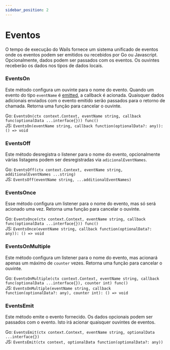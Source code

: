 ```yaml
---
sidebar_position: 2
---
```


# Eventos

O tempo de execução do Wails fornece um sistema unificado de eventos onde os eventos podem ser emitidos ou recebidos por Go ou Javascript. Opcionalmente, dados podem ser passados com os eventos. Os ouvintes receberão os dados nos tipos de dados locais.

### EventsOn

Este método configura um ouvinte para o nome do evento. Quando um evento do tipo `eventName` é [emitted](#EventsEmit), a callback é acionada. Quaisquer dados adicionais enviados com o evento emitido serão passados para o retorno de chamada. Retorna uma função para cancelar o ouvinte.

Go: `EventsOn(ctx context.Context, eventName string, callback func(optionalData ...interface{})) func()`<br/> JS: `EventsOn(eventName string, callback function(optionalData?: any)): () => void`

### EventsOff

Este método desregistra o listener para o nome do evento, opcionalmente várias listagens podem ser desregistradas via `adicionalEventNames`.

Go: `EventsOff(ctx context.Context, eventName string, additionalEventNames ...string)`<br/> JS: `EventsOff(eventName string, ...additionalEventNames)`

### EventsOnce

Esse método configura um listener para o nome do evento, mas só será acionado uma vez. Retorna uma função para cancelar o ouvinte.

Go: `EventsOnce(ctx context.Context, eventName string, callback func(optionalData ...interface{})) func()`<br/> JS: `EventsOnce(eventName string, callback function(optionalData?: any)): () => void`

### EventsOnMultiple

Este método configura um listener para o nome do evento, mas acionará apenas um máximo de `counter` vezes. Retorna uma função para cancelar o ouvinte.

Go: `EventsOnMultiple(ctx context.Context, eventName string, callback func(optionalData ...interface{}), counter int) func()`<br/> JS: `EventsOnMultiple(eventName string, callback function(optionalData?: any), counter int): () => void`

### EventsEmit

Este método emite o evento fornecido. Os dados opcionais podem ser passados com o evento. Isto irá acionar quaisquer ouvintes de eventos.

Go: `EventsEmit(ctx context.Context, eventName string, optionalData ...interface{})`<br/> JS: `EventsEmit(ctx context, optionalData function(optionalData?: any))`
